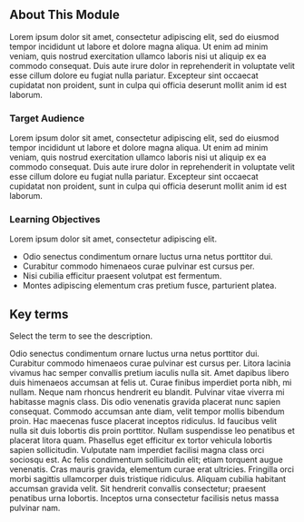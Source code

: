 <Banner title='Module 2: Odio senectus condimentum' subTitle='Lacinia malesuada ipsum mus habitasse semper vitae. Habitasse montes habitasse.' bgImage='./images/banners/Module2.png' bgColor='#d84227' opacity='0.4'/>

## About This Module

Lorem ipsum dolor sit amet, consectetur adipiscing elit, sed do eiusmod tempor incididunt ut labore et dolore magna aliqua. Ut enim ad minim veniam, quis nostrud exercitation ullamco laboris nisi ut aliquip ex ea commodo consequat. Duis aute irure dolor in reprehenderit in voluptate velit esse cillum dolore eu fugiat nulla pariatur. Excepteur sint occaecat cupidatat non proident, sunt in culpa qui officia deserunt mollit anim id est laborum.

### Target Audience

Lorem ipsum dolor sit amet, consectetur adipiscing elit, sed do eiusmod tempor incididunt ut labore et dolore magna aliqua. Ut enim ad minim veniam, quis nostrud exercitation ullamco laboris nisi ut aliquip ex ea commodo consequat. Duis aute irure dolor in reprehenderit in voluptate velit esse cillum dolore eu fugiat nulla pariatur. Excepteur sint occaecat cupidatat non proident, sunt in culpa qui officia deserunt mollit anim id est laborum.

### Learning Objectives

Lorem ipsum dolor sit amet, consectetur adipiscing elit.

- Odio senectus condimentum ornare luctus urna netus porttitor dui.
- Curabitur commodo himenaeos curae pulvinar est cursus per.
- Nisi cubilia efficitur praesent volutpat est fermentum.
- Montes adipiscing elementum cras pretium fusce, parturient platea.

## Key terms

Select the term to see the description.

<Definitions>
  <Definition title='Lorem ipsum'>
    Odio senectus condimentum ornare luctus urna netus porttitor dui. Curabitur commodo himenaeos curae pulvinar est cursus per.
  </Definition>
  <Definition title='Odor amet'>
    Litora lacinia vivamus hac semper convallis pretium iaculis nulla sit. Amet dapibus libero duis himenaeos accumsan at felis ut.
  </Definition>
  <Definition title='Metus primis'>
    Curae finibus imperdiet porta nibh, mi nullam. Neque nam rhoncus hendrerit eu blandit. Pulvinar vitae viverra mi habitasse magnis class.
  </Definition>
  <Definition title='Nostra proin'>
    Dis odio venenatis gravida placerat nunc sapien consequat.
  </Definition>
  <Definition title='Nisi cubilia'>
    Commodo accumsan ante diam, velit tempor mollis bibendum proin. Hac maecenas fusce placerat inceptos ridiculus. Id faucibus velit nulla sit duis lobortis dis proin porttitor.
  </Definition>
  <Definition title='Odio senectus'>
    Nullam suspendisse leo penatibus et placerat litora quam. Phasellus eget efficitur ex tortor vehicula lobortis sapien sollicitudin.
  </Definition>
  <Definition title='Hac maecenas'>
    Vulputate nam imperdiet facilisi magna class orci sociosqu est. Ac felis condimentum sollicitudin elit; etiam torquent augue venenatis. Cras mauris gravida, elementum curae erat ultricies. Fringilla orci morbi sagittis ullamcorper duis tristique ridiculus.
  </Definition>
  <Definition title='Felis porta'>
    Aliquam cubilia habitant accumsan gravida velit. Sit hendrerit convallis consectetur; praesent penatibus urna lobortis. Inceptos urna consectetur facilisis netus massa pulvinar nam.
  </Definition>
</Definitions>

<CompletionDocked/>